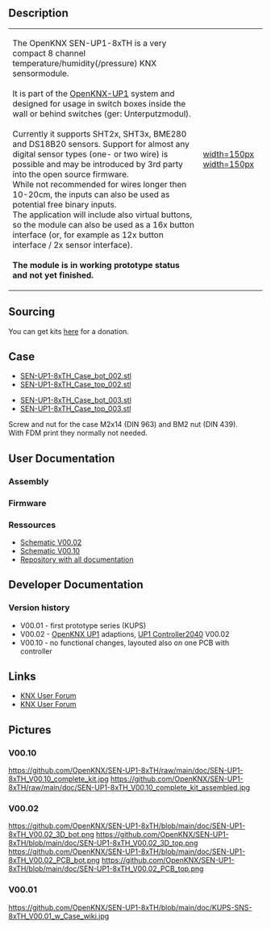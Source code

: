 == Description ==

{|
|-
| The OpenKNX SEN-UP1-8xTH is a very compact 8 channel temperature/humidity(/pressure) KNX sensormodule.<br><br>
It is part of the [[OpenKNX-UP1]] system and designed for usage in switch boxes inside the wall or behind switches (ger: Unterputzmodul).<br><br>
Currently it supports SHT2x, SHT3x, BME280 and DS18B20 sensors. Support for almost any digital sensor types (one- or two wire) is possible and may be introduced by 3rd party into the open source firmware.<br>
While not recommended for wires longer then 10-20cm, the inputs can also be used as potential free binary inputs.<br>
The application will include also virtual buttons, so the module can also be used as a 16x button interface (or, for example as 12x button interface / 2x sensor interface).<br><br>
'''The module is in working prototype status and not yet finished.'''
| [[https://github.com/OpenKNX/SEN-UP1-8xTH/blob/main/doc/SEN-UP1-8xTH_V00.10_complete_kit_assembled.jpg|width=150px]] [[https://raw.githubusercontent.com/OpenKNX/SEN-UP1-8xTH/main/doc/Renderings/SEN-UP1-8xTH_V00.10-3D-BOT.png|width=150px]]
|}


== Sourcing ==

You can get kits [http://shop.sirsydom.de here] for a donation.<br>

== Case ==

* [https://github.com/OpenKNX/SEN-UP1-8xTH/blob/main/hardware/CAD-Files/SEN-UP1-8xTH_Case_bot_002.stl SEN-UP1-8xTH_Case_bot_002.stl]
* [https://github.com/OpenKNX/SEN-UP1-8xTH/blob/main/hardware/CAD-Files/SEN-UP1-8xTH_Case_top_002.stl SEN-UP1-8xTH_Case_top_002.stl]

* [https://github.com/OpenKNX/SEN-UP1-8xTH/blob/main/hardware/CAD-Files/SEN-UP1-8xTH_Case_bot_003.stl SEN-UP1-8xTH_Case_bot_003.stl]
* [https://github.com/OpenKNX/SEN-UP1-8xTH/blob/main/hardware/CAD-Files/SEN-UP1-8xTH_Case_top_003.stl SEN-UP1-8xTH_Case_top_003.stl]

Screw and nut for the case M2x14 (DIN 963) and BM2 nut (DIN 439).<br>
With FDM print they normally not needed.

== User Documentation ==

=== Assembly ===

=== Firmware ===

=== Ressources ===
* [https://github.com/OpenKNX/SEN-UP1-8xTH/blob/main/doc/SEN-UP1-8xTH_V00.02.sch.pdf Schematic V00.02]
* [https://github.com/OpenKNX/SEN-UP1-8xTH/blob/main/doc/SEN-UP1-8xTH_V00.10.sch.pdf Schematic V00.10]
* [https://github.com/OpenKNX/SEN-UP1-8xTH Repository with all documentation]


== Developer Documentation ==

=== Version history ===
* V00.01 - first prototype series (KUPS)
* V00.02 - [[OpenKNX UP1]] adaptions, [[UP1 Controller2040]] V00.02
* V00.10 - no functional changes, layouted also on one PCB with controller


== Links ==

* [https://knx-user-forum.de/forum/projektforen/openknx/1804897-sen-up1-8xth-8fach-sensormodul-f%C3%BCr-temperatur-luftfeuchte-und-luftdrucksensoren KNX User Forum]
* [https://knx-user-forum.de/forum/%C3%B6ffentlicher-bereich/knx-eib-forum/diy-do-it-yourself/1686600-diy-8fach-sensormodul-temp-hum-press-sns-8xth KNX User Forum]

== Pictures ==

=== V00.10 ===

[[https://github.com/OpenKNX/SEN-UP1-8xTH/raw/main/doc/SEN-UP1-8xTH_V00.10_complete_kit.jpg]]
[[https://github.com/OpenKNX/SEN-UP1-8xTH/raw/main/doc/SEN-UP1-8xTH_V00.10_complete_kit_assembled.jpg]]

=== V00.02 ===

[[https://github.com/OpenKNX/SEN-UP1-8xTH/blob/main/doc/SEN-UP1-8xTH_V00.02_3D_bot.png]]
[[https://github.com/OpenKNX/SEN-UP1-8xTH/blob/main/doc/SEN-UP1-8xTH_V00.02_3D_top.png]]
[[https://github.com/OpenKNX/SEN-UP1-8xTH/blob/main/doc/SEN-UP1-8xTH_V00.02_PCB_bot.png]]
[[https://github.com/OpenKNX/SEN-UP1-8xTH/blob/main/doc/SEN-UP1-8xTH_V00.02_PCB_top.png]]

=== V00.01 ===

[[https://github.com/OpenKNX/SEN-UP1-8xTH/blob/main/doc/KUPS-SNS-8xTH_V00.01_w_Case_wiki.jpg]]